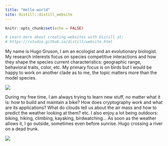 ```yaml
---
title: "Hello world"
site: distill::distill_website
---
```


```r
knitr::opts_chunk$set(echo = FALSE)

# Learn more about creating websites with Distill at:
# https://rstudio.github.io/distill/website.html

```

My name is Hugo Gruson, I am an ecologist and an evolutionary biologist. My research interests focus on species competitive interactions and how they shape the species current characteristics: geographic range, behavioral traits, color, etc. My primary focus is on birds but I would be happy to work on another clade as to me, the topic matters more than the model species.

![](src/hummingbird_1024x1024.jpg)

During my free time, I am always trying to learn new stuff, no matter what it is: how to build and maintain a bike? How does cryptography work and what are its applications? What do clouds tell us about the air mass and how to predict the weather looking at them? etc.
I also enjoy a lot being outdoors: biking, hiking, climbing, kayaking, birdwatching… As soon as the weather allows it, I go outside, sometimes even before sunrise.
Hugo crossing a river on a dead trunk.

![](src/hollandlake_1024x1024.jpg)
